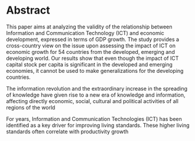 # Abstract 

This paper aims at analyzing the validity of the relationship between Information and Communication Technology (ICT) and economic development, expressed in terms of GDP growth. The study provides a cross-country view on the issue upon assessing the impact of ICT on economic growth for 54 countries from the developed, emerging and developing world. Our results show that even though the impact of ICT capital stock per capita is significant in the developed and emerging economies, it cannot be used to make generalizations for the developing countries.

The information revolution and the extraordinary increase in the spreading of knowledge have given rise to a new era of knowledge and information, affecting directly economic, social, cultural and political activities of all regions of the world

For years, Information and Communication Technologies (ICT) has been identified as a key driver for improving living standards. These higher living standards often correlate with productivity growth